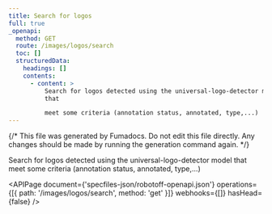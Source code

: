 ```yaml
---
title: Search for logos
full: true
_openapi:
  method: GET
  route: /images/logos/search
  toc: []
  structuredData:
    headings: []
    contents:
      - content: >
          Search for logos detected using the universal-logo-detector model
          that

          meet some criteria (annotation status, annotated, type,...)
---
```


{/* This file was generated by Fumadocs. Do not edit this file directly. Any changes should be made by running the generation command again. */}

Search for logos detected using the universal-logo-detector model that
meet some criteria (annotation status, annotated, type,...)

<APIPage
  document={'specfiles-json/robotoff-openapi.json'}
  operations={[{ path: '/images/logos/search', method: 'get' }]}
  webhooks={[]}
  hasHead={false}
/>
